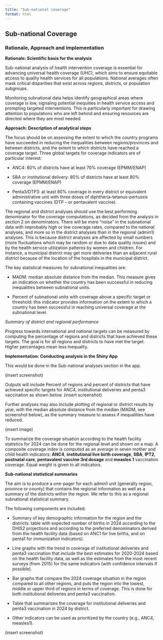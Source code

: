 ```yaml
---
title: "Sub-national coverage"
format: html
---
```


## Sub-national Coverage

### Rationale, Approach and implementation

**Rationale: Scientific basis for the analysis**

Sub-national analysis of health intervention coverage is essential for advancing universal health coverage (UHC), which aims to ensure equitable access to quality health services for all populations. National averages often mask critical disparities that exist across regions, districts, or population subgroups.

Monitoring subnational data helps identify geographical areas where coverage is low, signaling potential inequities in health service access and prompting targeted interventions. This is particularly important for drawing attention to populations who are left behind and ensuring resources are directed where they are most needed.

**Approach: Description of analytical steps**

The focus should be on assessing the extent to which the country programs have succeeded in reducing the inequalities between regions/provinces and between districts, and the extent to which districts have reached a coverage target. Three global targets for coverage indicators are of particular interest:

-   ANC4: 80% of districts have at least 70% coverage (EPMM/ENAP)

-   SBA or institutional delivery: 80% of districts have at least 80% coverage (EPMM/ENAP)

-   Penta3/DTP3: at least 80% coverage in every district or equivalent administrative unit with three doses of diphtheria-tetanus-pertussis containing vaccines (DTP -- or pentavalent vaccine).

The regional and district analyses should use the best performing denominator for the coverage computations, as decided from the analysis in section 2 on denominators. There will be more "noise" in the subnational data with improbably high or low coverage rates, compared to the national analyses, and more so in the district analyses than in the regional (admin1) analyses. This is because district analyses are affected by small numbers (more fluctuations which may be random or due to data quality issues) and by the health service utilization patterns by women and children. For instance, a municipal district may get more deliveries than an adjacent rural district because of the location of the hospitals in the municipal district.

The key statistical measures for subnational inequalities are:

-   MADM: median absolute distance from the median. This measure gives an indication on whether the country has been successful in reducing inequalities between subnational units.

-   Percent of subnational units with coverage above a specific target or threshold: this indicator provides information on the extent to which a country has been successful in reaching universal coverage at the subnational level.

*Summary of district and regional performance*

Progress towards international and national targets can be measured by computing the percentage of regions and districts that have achieved these targets. The goal is for all regions and districts to have met the target. Higher percentages mean less inequality.

**Implementation: Conducting analysis in the Shiny App**

This would be done in the Sub-national analyses section in the app.

(insert screenshot)

Outputs will include Percent of regions and percent of districts that have achieved specific targets for ANC4, institutional deliveries and penta3 vaccination as shown below. (insert screenshot)

Further analyses may also include plotting of regional or district results by year, with the median absolute distance from the median (MADM, see screenshot below), as the summary measure to assess if inequalities have reduced.

(insert image)

To summarize the coverage situation according to the health facility statistics for 2024 can be done for the regional level and shown on a map. A composite coverage index is computed as an average in seven mother and child health indicators: **ANC4**, **institutional live birth coverage**, **SBA**, **IPT2**, **postnatal care**, **pentavalent vaccine 3rd dosage** and **measles 1** vaccination coverage. Equal weight is given to all indicators.

**Sub-national statistical summaries**

The aim is to produce a one-pager for each admin1 unit (generally region, province or county) that contains the regional information as well as a summary of the districts within the region. We refer to this as a regional subnational statistical summary.

The following components are included:

-   Summary of key demographic information for the region and the districts: table with expected number of births in 2024 according to the DHIS2 projections and according to the preferred denominators derived from the health facility data (based on ANC1 for live births, and on penta1 for immunization indicators).

-   Line graphs with the trend in coverage of institutional deliveries and penta3 vaccination that include the best estimates for 2020-2024 based on the health facility data, as well as the estimates from the most recent surveys (from 2015) for the same indicators (with confidence intervals if possible).

-   Bar graphs that compare the 2024 coverage situation in the region compared to all other regions, and puts the region into the lowest, middle or upper third of regions in terms of coverage. This is done for both institutional deliveries and penta3 vaccination.

-   Table that summarizes the coverage for institutional deliveries and penta3 vaccination in 2024 by district.

-   Other indicators can be used as prioritized by the country (e.g., ANC4, measles1).

(insert screenshot)
